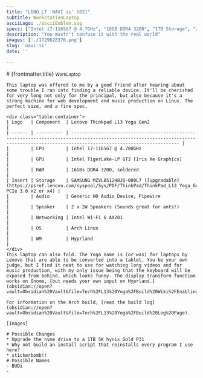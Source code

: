 ```yaml
---
title: "LENO_LT 'NAVI ii' [02]"
subtitle: WorkstationLaptop
asciiLogo: ./asciiEmblem.svg
specs: ["Intel i7-1165G7 @ 4.7GHz", "16GB DDR4 3200", "1TB Storage", "2024 - Present"]
description: "You mustn't confuse it with the real world"
images: ['./1729628376.png']
slug: 'navi-ii'
date: ''

---
```


<AsciiContainer Logo={Logo} Specs={frontmatter.specs} client:load />

<div class="slot-content">
	<div class="content-header">
		# {frontmatter.title}
		<small>WorkLaptop</small>
	</div>
	
	This laptop was offered to me by a good friend after hearing about some trouble I ran into finding a reliable device. It'll be cherished for very long not only for the principal, but also because it's a strong machine for web development and music production on Linux. The perfect size, and a fine spec.
	
	<div class="table-container">
	| Logo   | Component  | Lenovo Thinkpad L13 Yoga Gen2                                                                                                                                                                              |
	| ------ | ---------- | ------------------------------------------------------------------------------------------------------------------------------------------------------------------------------------ |
	|        | CPU        | Intel i7-1165G7 @ 4.700GHz                                                                                                                                                           |
	|        | GPU        | Intel TigerLake-LP GT2 [Iris Xe Graphics]                                                                                                                                            |
	|        | RAM        | 16GBs DDR4 3200, soldered                                                                                                                                 |
	| Insert | Storage    | SAMSUNG MZVLB512HBJQ-000L7 ([upgradable](https://psref.lenovo.com/syspool/Sys/PDF/ThinkPad/ThinkPad_L13_Yoga_Gen_2_Intel/ThinkPad_L13_Yoga_Gen_2_Intel_Spec.pdf), PCIe 3.0 x2 or x4) |
	|        | Audio      | Generic HD Audio Device, Pipewire                                                                                                                                                    |
	|        | Speaker    | 2 x 2W Speakers (Sounds great for ants!)                                                                                                                                             |
	|        | Networking | Intel Wi-Fi 6 AX201                                                                                                                                                                  |
	|        | OS         | Arch Linux                                                                                                                                                                           |
	|        | WM         | Hyprland                                                                                                                                                                             |
	</div>
	This laptop can also fold. The Yoga name is (or was) for laptops by Lenovo that are able to be converted into a tablet. You be your own judge, but I find it neat to use for watching long videos and for music production, with my only issue being that the keyboard will be exposed from behind, which looks funny. The display transform function works on Gnome, [but needs your own input on Hyprland.](obsidian://open?vault=Obsidian%20Vault&file=Tech%2FL13%20Yoga%2FBuild%20Wiki%2FEnabling%20support%20for%20the%20convertible%20display)
	
	For information on the Arch build, [read the build log](obsidian://open?vault=Obsidian%20Vault&file=Tech%2FL13%20Yoga%2FBuild%20Log%20Page).
	
	[Images]
	
	# Possible Changes
	* Upgrade the nvme drive to a 1TB SK hynix Gold P31
	* Why not build an install script that reinstalls every program I use here?
	* stickerbomb!!
	# Possible Names
	- BUDi
	- 

</div>